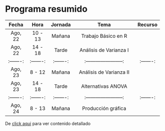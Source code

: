 # Programa resumido


|  Fecha  	|   Hora  	| Jornada 	|           Tema          	| Recurso 	|
|:-------:	|:-------:	|:-------:	|:-----------------------:	|:-------:	|
| Ago, 22 	| 10 - 13 	| Mañana  	|   Trabajo Básico en R   	|         	|
| Ago, 22 	| 14 - 18 	| Tarde   	|  Análisis de Varianza I 	|         	|
:-------:	|:-------:	|:-------:	|:-----------------------:	|:-------:	|
| Ago, 23 	| 8 - 12  	| Mañana  	| Análisis de Varianza II 	|         	|
| Ago, 23 	| 14 - 18 	| Tarde   	|    Alternativas ANOVA   	|         	|
:-------:	|:-------:	|:-------:	|:-----------------------:	|:-------:	|
| Ago, 24 	| 8 - 13  	| Mañana  	|    Producción gráfica   	|         	|

De [click aqui](index.html#contenido) para ver contenido detallado 